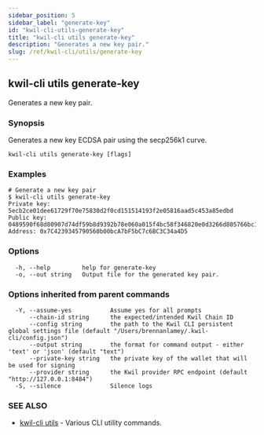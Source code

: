 ```yaml
---
sidebar_position: 5
sidebar_label: "generate-key"
id: "kwil-cli-utils-generate-key"
title: "kwil-cli utils generate-key"
description: "Generates a new key pair."
slug: /ref/kwil-cli/utils/generate-key
---
```


## kwil-cli utils generate-key

Generates a new key pair.

### Synopsis

Generates a new key ECDSA pair using the secp256k1 curve.

```
kwil-cli utils generate-key [flags]
```

### Examples

```
# Generate a new key pair
$ kwil-cli utils generate-key
Private key: 5ecb2ce01dee61729f70e75830d2f0cd151514193f2e05816aad5c453a85edbd
Public key: 0489590f68d80907d74df59b8d9392b78e060a015f4bc58f346820e0d3266d805766bc14fad70b1b8e8a76bab87c4239345790560b00bca7bf5bc7c6bc3c34a4d5
Address: 0x7C4239345790560b00bcA7bF5bC7c6BC3C34a4D5
```

### Options

```
  -h, --help         help for generate-key
  -o, --out string   Output file for the generated key pair.
```

### Options inherited from parent commands

```
  -Y, --assume-yes           Assume yes for all prompts
      --chain-id string      the expected/intended Kwil Chain ID
      --config string        the path to the Kwil CLI persistent global settings file (default "/Users/brennanlamey/.kwil-cli/config.json")
      --output string        the format for command output - either 'text' or 'json' (default "text")
      --private-key string   the private key of the wallet that will be used for signing
      --provider string      the Kwil provider RPC endpoint (default "http://127.0.0.1:8484")
  -S, --silence              Silence logs
```

### SEE ALSO

* [kwil-cli utils](/docs/ref/kwil-cli/utils)	 - Various CLI utility commands.


